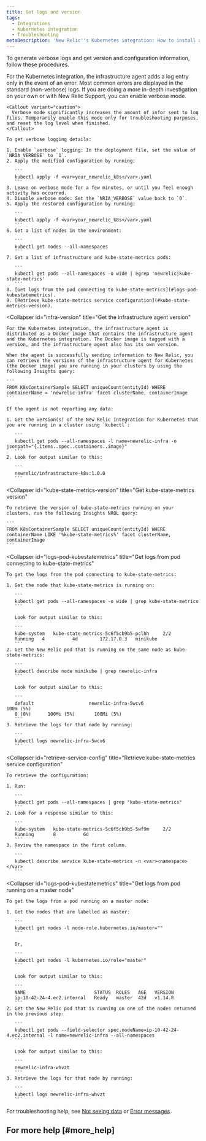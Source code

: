 ```yaml
---
title: Get logs and version
tags:
  - Integrations
  - Kubernetes integration
  - Troubleshooting
metaDescription: 'New Relic''s Kubernetes integration: How to install and activate the integration, and what data is reported.'
---
```


To generate verbose logs and get version and configuration information, follow these procedures.

<CollapserGroup>
  <Collapser
    id="verbose"
    title="Get verbose logs"
  >
    For the Kubernetes integration, the infrastructure agent adds a log entry only in the event of an error. Most common errors are displayed in the standard (non-verbose) logs. If you are doing a more in-depth investigation on your own or with New Relic Support, you can enable verbose mode.

    <Callout variant="caution">
      Verbose mode significantly increases the amount of infor sent to log files. Temporarily enable this mode only for troubleshooting purposes, and reset the log level when finished.
    </Callout>

    To get verbose logging details:

    1. Enable `verbose` logging: In the deployment file, set the value of `NRIA_VERBOSE` to `1`.
    2. Apply the modified configuration by running:

       ```
       kubectl apply -f <var>your_newrelic_k8s</var>.yaml
       ```
    3. Leave on verbose mode for a few minutes, or until you feel enough activity has occurred.
    4. Disable verbose mode: Set the `NRIA_VERBOSE` value back to `0`.
    5. Apply the restored configuration by running:

       ```
       kubectl apply -f <var>your_newrelic_k8s</var>.yaml
       ```
    6. Get a list of nodes in the environment:

       ```
       kubectl get nodes --all-namespaces
       ```
    7. Get a list of infrastructure and kube-state-metrics pods:

       ```
       kubectl get pods --all-namespaces -o wide | egrep 'newrelic|kube-state-metrics'
       ```
    8. [Get logs from the pod connecting to kube-state-metrics](#logs-pod-kubestatemetrics).
    9. [Retrieve kube-state-metrics service configuration](#kube-state-metrics-version).
  </Collapser>

  <Collapser
    id="infra-version"
    title="Get the infrastructure agent version"
  >
    For the Kubernetes integration, the infrastructure agent is distributed as a Docker image that contains the infrastructure agent and the Kubernetes integration. The Docker image is tagged with a version, and the infrastructure agent also has its own version.

    When the agent is successfully sending information to New Relic, you can retrieve the versions of the infrastructure agent for Kubernetes (the Docker image) you are running in your clusters by using the following Insights query:

    ```
    FROM K8sContainerSample SELECT uniqueCount(entityId) WHERE containerName = 'newrelic-infra' facet clusterName, containerImage
    ```

    If the agent is not reporting any data:

    1. Get the version(s) of the New Relic integration for Kubernetes that you are running in a cluster using `kubectl`:

       ```
       kubectl get pods --all-namespaces -l name=newrelic-infra -o jsonpath="{.items..spec..containers..image}"
       ```
    2. Look for output similar to this:

       ```
       newrelic/infrastructure-k8s:1.0.0
       ```
  </Collapser>

  <Collapser
    id="kube-state-metrics-version"
    title="Get kube-state-metrics version"
  >
    To retrieve the version of kube-state-metrics running on your clusters, run the following Insights NRQL query:

    ```
    FROM K8sContainerSample SELECT uniqueCount(entityId) WHERE containerName LIKE '%kube-state-metrics%' facet clusterName, containerImage
    ```
  </Collapser>

  <Collapser
    id="logs-pod-kubestatemetrics"
    title="Get logs from pod connecting to kube-state-metrics"
  >
    To get the logs from the pod connecting to kube-state-metrics:

    1. Get the node that kube-state-metrics is running on:

       ```
       kubectl get pods --all-namespaces -o wide | grep kube-state-metrics
       ```

       Look for output similar to this:

       ```
       kube-system   kube-state-metrics-5c6f5cb9b5-pclhh     2/2       
       Running   4          4d        172.17.0.3   minikube
       ```
    2. Get the New Relic pod that is running on the same node as kube-state-metrics:

       ```
       kubectl describe node minikube | grep newrelic-infra
       ```

       Look for output similar to this:

       ```
       default                    newrelic-infra-5wcv6                     100m (5%)
       0 (0%)      100Mi (5%)       100Mi (5%)
       ```
    3. Retrieve the logs for that node by running:

       ```
       kubectl logs newrelic-infra-5wcv6
       ```
  </Collapser>

  <Collapser
    id="retrieve-service-config"
    title="Retrieve kube-state-metrics service configuration"
  >
    To retrieve the configuration:

    1. Run:

       ```
       kubectl get pods --all-namespaces | grep "kube-state-metrics"
       ```
    2. Look for a response similar to this:

       ```
       kube-system   kube-state-metrics-5c6f5cb9b5-5wf9m     2/2       
       Running       8          6d
       ```
    3. Review the namespace in the first column.

       ```
       kubectl describe service kube-state-metrics -n <var><namespace></var>
       ```
  </Collapser>

  <Collapser
    id="logs-pod-kubestatemetrics"
    title="Get logs from pod running on a master node"
  >
    To get the logs from a pod running on a master node:

    1. Get the nodes that are labelled as master:

       ```
       kubectl get nodes -l node-role.kubernetes.io/master=""
       ```

       Or,

       ```
       kubectl get nodes -l kubernetes.io/role="master"
       ```

       Look for output similar to this:

       ```
       NAME                         STATUS  ROLES   AGE   VERSION
       ip-10-42-24-4.ec2.internal   Ready   master  42d   v1.14.8
       ```
    2. Get the New Relic pod that is running on one of the nodes returned in the previous step:

       ```
       kubectl get pods --field-selector spec.nodeName=ip-10-42-24-4.ec2.internal -l name=newrelic-infra --all-namespaces
       ```

       Look for output similar to this:

       ```
       newrelic-infra-whvzt
       ```
    3. Retrieve the logs for that node by running:

       ```
       kubectl logs newrelic-infra-whvzt
       ```
  </Collapser>
</CollapserGroup>

For troubleshooting help, see [Not seeing data](/docs/integrations/host-integrations/troubleshooting/kubernetes-integration-troubleshooting-not-seeing-data) or [Error messages](/docs/integrations/host-integrations/troubleshooting/kubernetes-integration-troubleshooting-error-messages).

## For more help [#more_help]
